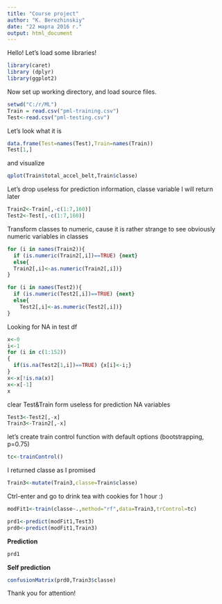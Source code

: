 ---
title: "Course project"
author: "K. Berezhinskiy"
date: "22 марта 2016 г."
output: html_document
---

Hello! Let's load some libraries!

```{r results='hide',warning=FALSE, message=FALSE}
library(caret)
library (dplyr)
library(ggplot2)
```

Now set up working directory, and load source files.

```{r}
setwd("C:/r/ML")
Train = read.csv("pml-training.csv")
Test<-read.csv("pml-testing.csv")
```

Let's look what it is

```{r}
data.frame(Test=names(Test),Train=names(Train))
Test[1,]
```

and visualize

```{r}
qplot(Train$total_accel_belt,Train$classe)
```

Let's drop useless for prediction information, classe variable I will return later

```{r}
Train2<-Train[,-c(1:7,160)]
Test2<-Test[,-c(1:7,160)]
```

Transform classes to numeric, cause it is rather strange to see obviously numeric variables in classes 

```{r, echo=FALSE}
for (i in names(Train2)){
  if (is.numeric(Train2[,i])==TRUE) {next}
  else{
  Train2[,i]<-as.numeric(Train2[,i])}
}

for (i in names(Test2)){
  if (is.numeric(Test2[,i])==TRUE) {next}
  else{
    Test2[,i]<-as.numeric(Test2[,i])}
}
```

Looking for NA in test df 

```{r}
x<-0
i<-1
for (i in c(1:152))
{
  if(is.na(Test2[1,i])==TRUE) {x[i]<-i;}
}
x<-x[!is.na(x)]
x<-x[-1]
x
```

clear Test&Train form useless for prediction NA variables

```{r}
Test3<-Test2[,-x]
Train3<-Train2[,-x]
```

let's create train control function with default options (bootstrapping, p=0.75)

```{r}
tc<-trainControl()
```

I returned classe as I promised

```{r}
Train3<-mutate(Train3,classe=Train$classe)
```

Ctrl-enter and go to drink tea with cookies for 1 hour :)

```{r}
modFit1<-train(classe~.,method="rf",data=Train3,trControl=tc)

```
```{r}
prd1<-predict(modFit1,Test3)
prd0<-predict(modFit1,Train3)
```

**Prediction**

```{r}
prd1

```

**Self prediction**


```{r}
confusionMatrix(prd0,Train3$classe)
```


Thank you for attention!

